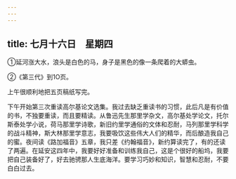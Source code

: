 ```yaml
---
---
---
```

title: 七月十六日　星期四
---




①延河涨大水，浪头是白色的马，身子是黑色的像一条爬着的大蟒虫。

②《第三代》到1O页。

上午很顺利地把五页稿纸写完。

下午开始第三次重读高尔基论文选集。我过去缺乏重读书的习惯，此后凡是有价值的书，不独要重读，而且要精读。从鲁迅先生那里学杂文，高尔基处学论文，托尔斯泰处学小说，荷马那里学诗歌，新旧约里学通俗的文体和忍耐，马列那里学科学的战斗精神，斯大林那里学意志，我要吸饮这些伟大人们的精华，而后酿造我自己的蜜。夜间读《路加福音》五章，我只差《约翰福音》，新约算读完了，有的还读了两遍。在延安这四年中，我要好好准备和训练我自己，这是个很好的船坞，我要把自己装备好了，好去驰骋那人生底海洋。要学习巧妙和知识，智慧和忍耐，不要白白过去。